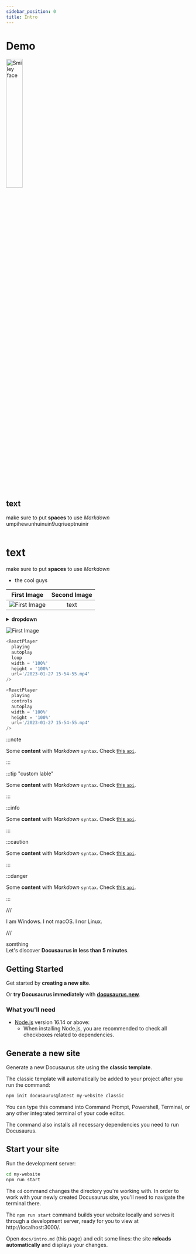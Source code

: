 ```yaml
---
sidebar_position: 0
title: Intro
---
```


# Demo


<div><img  width="30%" src="./documentaion/curve/media/Screenshot 2023-01-29 070938.png" alt="Smiley face" className="floatme"/>

 ## text
  make sure to put **spaces** to use _Markdown_  umpihewunhuinuin9uqriueptnuinir

<img  width="100%" height="0%" src="/img/blank.png" alt="blank"/>  
</div>

 # text
  make sure to put **spaces** to use _Markdown_ 
  
- the cool guys

 
|First Image|Second Image|
|:-:|:-:|
|![First Image](/img/docusaurus.png)|text|   

<details>
  <summary><b>dropdown</b></summary>

## text
  make sure to put **spaces** to use _Markdown_

 <ReactPlayer playing controls autoplay width = '100%' height = '100%' url='/2023-01-20 14-08-08.mp4'  />

  _Markdown_ **hello** leave a line before and after video  


  g



</details>

![First Image](/img/docusaurus.png)



<div id='outer'><ReactPlayer
url='/2023-01-27 15-54-55.mp4'
playing
controls
width='100%'
height='100%'
style={{borderRadius: ' var(--ifm-alert-border-radius)', overflow: 'hidden',margin: '0 0 var(--ifm-spacing-vertical) 0'}}
/></div>












```js title="docusaurus.config.js"
<ReactPlayer 
  playing 
  autoplay 
  loop 
  width = '100%' 
  height = '100%' 
  url='/2023-01-27 15-54-55.mp4' 
/>
```
```js
<ReactPlayer 
  playing 
  controls
  autoplay 
  width = '100%' 
  height = '100%' 
  url='/2023-01-27 15-54-55.mp4' 
/>
```
:::note

Some **content** with _Markdown_ `syntax`. Check [this `api`](#).

:::

:::tip "custom lable"

Some **content** with _Markdown_ `syntax`. Check [this `api`](#).

:::

:::info

Some **content** with _Markdown_ `syntax`. Check [this `api`](#).

:::

:::caution

Some **content** with _Markdown_ `syntax`. Check [this `api`](#).

:::

:::danger

Some **content** with _Markdown_ `syntax`. Check [this `api`](#).

:::

///  


<Tabs groupId="operating-systems">

  <TabItem value="win" label="Windows">
    I am Windows.
  </TabItem>
  <TabItem value="mac" label="macOS">
    I not macOS.
  </TabItem>
  <TabItem value="linux" label="Linux">
    I nor Linux.
  </TabItem>

</Tabs>

///  

somthing  
Let's discover **Docusaurus in less than 5 minutes**.

## Getting Started

Get started by **creating a new site**.

Or **try Docusaurus immediately** with **[docusaurus.new](https://docusaurus.new)**.

### What you'll need

- [Node.js](https://nodejs.org/en/download/) version 16.14 or above:
  - When installing Node.js, you are recommended to check all checkboxes related to dependencies.

## Generate a new site

Generate a new Docusaurus site using the **classic template**.

The classic template will automatically be added to your project after you run the command:

```bash
npm init docusaurus@latest my-website classic
```

You can type this command into Command Prompt, Powershell, Terminal, or any other integrated terminal of your code editor.

The command also installs all necessary dependencies you need to run Docusaurus.

## Start your site

Run the development server:

```bash
cd my-website
npm run start
```

The `cd` command changes the directory you're working with. In order to work with your newly created Docusaurus site, you'll need to navigate the terminal there.

The `npm run start` command builds your website locally and serves it through a development server, ready for you to view at http://localhost:3000/.

Open `docs/intro.md` (this page) and edit some lines: the site **reloads automatically** and displays your changes.
